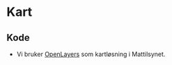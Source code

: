 

<Meta of={stories} isTemplate />

# Kart

## Kode
- Vi bruker [OpenLayers](https://openlayers.org/doc/quickstart.html) som kartløsning i Mattilsynet.

<Canvas of={stories.Default} />
